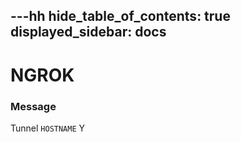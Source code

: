 ---hh
hide_table_of_contents: true
displayed_sidebar: docs
---


# NGROK

### Message

Tunnel `HOSTNAME` Y
